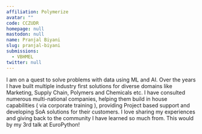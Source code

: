 ```yaml
---
affiliation: Polymerize
avatar: ""
code: CCZUDR
homepage: null
mastodon: null
name: Pranjal Biyani
slug: pranjal-biyani
submissions:
  - VBHMEL
twitter: null
---
```


I am on a quest to solve problems with data using ML and AI. Over the years I
have built multiple industry first solutions for diverse domains like Marketing,
Supply Chain, Polymers and Chemicals etc. I have consulted numerous
multi-national companies, helping them build in house capabilities ( via
corporate training ), providing Project based support and developing SoA
solutions for their customers. I love sharing my experiences and giving back to
the community I have learned so much from. This would by my 3rd talk at
EuroPython!
